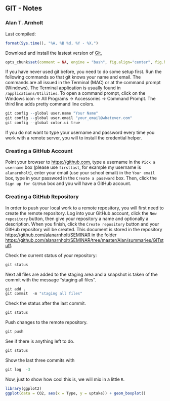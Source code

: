 ## GIT - Notes
### Alan T. Arnholt

Last compiled:
```r
format(Sys.time(), "%A, %B %d, %Y - %X.")
```

Download and install the lastest version of [Git.](http://git-scm.com/downloads)



```r
opts_chunk$set(comment = NA, engine = "bash", fig.align="center", fig.height = 4, fig.width = 4, dev ="pdf")
```

If you have never used git before, you need to do some setup first.  Run the following
commands so that git knows your name and email.  The commands are all issued in the
Terminal (MAC) or at the command prompt (Windows).  The Terminal application is 
usually found in `/applications/Utilities`.  To open a command prompt, click on the 
Windows icon -> All Programs -> Accessories -> Command Prompt.  The third line adds 
pretty command line colors.  


```r
git config --global user.name "Your Name"
git config --global user.email "your_email@whatever.com"
git config --global color.ui true
```

If you do not want to type your username and password every time you work with a remote server, you will to install the credential helper.

### Creating a GitHub Account

Point your browser to [https://github.com](https://github.com),
type a username in the `Pick a username` box (please use `firstlast`, for example my username is `alanarnholt`), enter your email (use your school email) in the `Your email` box, type in your password in the `Create a password` box. Then, click the `Sign up for GitHub` box and you will have a GitHub account.


### Creating a GitHub Repository

In order to push your local work to a remote repository, you will first need to create
the remote repository. Log into your GitHub account, click the `New repository` button,
then give your repository a name and optionally a description.  When you finish, click 
the `Create repository` button and your GitHub repository will be created.  This document is stored in the repository [https://github.com/alanarnholt/SEMINAR](https://github.com/alanarnholt/SEMINAR) in the folder [https://github.com/alanarnholt/SEMINAR/tree/master/Alan/summaries/GITstuff](https://github.com/alanarnholt/SEMINAR/tree/master/Alan/summaries/GITstuff). 


Check the current status of your repository:
```r
git status
```

Next all files are added to the staging area and a snapshot is taken of the commit with the message "staging all files".
```r
git add .
git commit  -m "staging all files"
```

Check the status after the last commit.
```r
git status
```
Push changes to the remote repository. 
```r
git push
```
See if there is anything left to do.
```r
git status
```
Show the last three commits with
```r
git log  -3
```

Now, just to show how cool this is, we will mix in a little `R`.

```r
library(ggplot2)
ggplot(data = CO2, aes(x = Type, y = uptake)) + geom_boxplot()
```